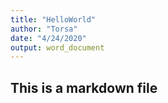 ```yaml
---
title: "HelloWorld"
author: "Torsa"
date: "4/24/2020"
output: word_document
---
```

## This is a markdown file  
